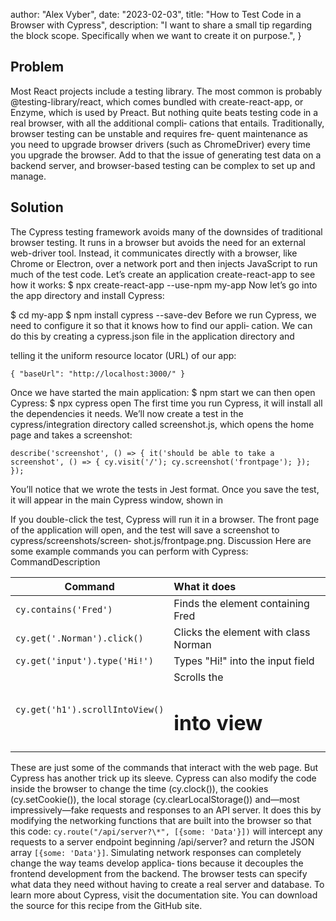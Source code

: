 


  author: "Alex Vyber",
  date: "2023-02-03",
  title: "How to Test Code in a Browser with Cypress",
  description:
    "I want to share a small tip regarding the block scope. Specifically when we want to create it on purpose.",
}


## Problem

Most React projects include a testing library. The most common is probably @testing-library/react,
which comes bundled with create-react-app, or Enzyme, which is used by Preact. But nothing quite
beats testing code in a real browser, with all the additional compli‐ cations that entails.
Traditionally, browser testing can be unstable and requires fre‐ quent maintenance as you need to
upgrade browser drivers (such as ChromeDriver) every time you upgrade the browser. Add to that the
issue of generating test data on a backend server, and browser-based testing can be complex to set
up and manage.

## Solution

The Cypress testing framework avoids many of the downsides of traditional browser testing. It runs
in a browser but avoids the need for an external web-driver tool. Instead, it communicates directly
with a browser, like Chrome or Electron, over a network port and then injects JavaScript to run much
of the test code. Let’s create an application create-react-app to see how it works: $ npx
create-react-app --use-npm my-app Now let’s go into the app directory and install Cypress:

$ cd my-app $ npm install cypress --save-dev Before we run Cypress, we need to configure it so that
it knows how to find our appli‐ cation. We can do this by creating a cypress.json file in the
application directory and

telling it the uniform resource locator (URL) of our app:

`{ "baseUrl": "http://localhost:3000/" }`

Once we have started the main application: $ npm start we can then open Cypress: $ npx cypress open
The first time you run Cypress, it will install all the dependencies it needs. We’ll now create a
test in the cypress/integration directory called screenshot.js, which opens the home page and takes
a screenshot:

`describe('screenshot', () => { it('should be able to take a screenshot', () => { cy.visit('/'); cy.screenshot('frontpage'); }); }); `

You’ll notice that we wrote the tests in Jest format. Once you save the test, it will appear in the
main Cypress window, shown in

If you double-click the test, Cypress will run it in a browser. The front page of the application
will open, and the test will save a screenshot to cypress/screenshots/screen‐ shot.js/frontpage.png.
Discussion Here are some example commands you can perform with Cypress: CommandDescription

| Command                         | What it does                         |
| ------------------------------- | :----------------------------------- |
| `cy.contains('Fred')`           | Finds the element containing Fred    |
| `cy.get('.Norman').click()`     | Clicks the element with class Norman |
| `cy.get('input').type('Hi!')`   | Types "Hi!" into the input field     |
| `cy.get('h1').scrollIntoView()` | Scrolls the <h1/> into view          |

These are just some of the commands that interact with the web page. But Cypress has another trick
up its sleeve. Cypress can also modify the code inside the browser to change the time (cy.clock()),
the cookies (cy.setCookie()), the local storage (cy.clearLocalStorage()) and—most impressively—fake
requests and responses to an API server. It does this by modifying the networking functions that are
built into the browser so that this code: `cy.route("/api/server?\*", [{some: 'Data'}])` will
intercept any requests to a server endpoint beginning /api/server? and return the JSON array
`[{some: 'Data'}]`. Simulating network responses can completely change the way teams develop
applica‐ tions because it decouples the frontend development from the backend. The browser tests can
specify what data they need without having to create a real server and database. To learn more about
Cypress, visit the documentation site. You can download the source for this recipe from the GitHub
site.
